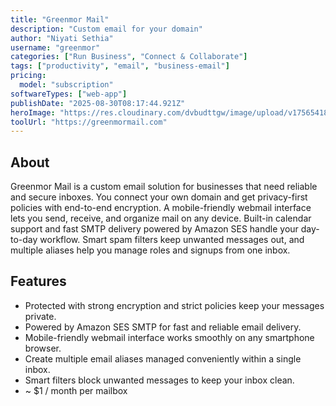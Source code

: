```yaml
---
title: "Greenmor Mail"
description: "Custom email for your domain"
author: "Niyati Sethia"
username: "greenmor"
categories: ["Run Business", "Connect & Collaborate"]
tags: ["productivity", "email", "business-email"]
pricing:
  model: "subscription"
softwareTypes: ["web-app"]
publishDate: "2025-08-30T08:17:44.921Z"
heroImage: "https://res.cloudinary.com/dvbudttgw/image/upload/v1756541836/ioiupxieqkwkamp751iv.png"
toolUrl: "https://greenmormail.com"
---
```

## About
Greenmor Mail is a custom email solution for businesses that need reliable and secure inboxes. You connect your own domain and get privacy-first policies with end-to-end encryption. A mobile-friendly webmail interface lets you send, receive, and organize mail on any device. Built-in calendar support and fast SMTP delivery powered by Amazon SES handle your day-to-day workflow. Smart spam filters keep unwanted messages out, and multiple aliases help you manage roles and signups from one inbox.

## Features
- Protected with strong encryption and strict policies keep your messages private.
- Powered by Amazon SES SMTP for fast and reliable email delivery.
- Mobile-friendly webmail interface works smoothly on any smartphone browser.
- Create multiple email aliases managed conveniently within a single inbox.
- Smart filters block unwanted messages to keep your inbox clean.
- ~ $1 / month per mailbox
